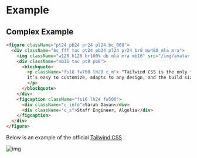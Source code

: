 # Example


<Demo/>

## Complex Example


<AvatarTitleDesc/>

```html
<figure className="pt24 pb24 pr24 pl24 bc_000">
  <div className="bc_fff tac pt24 pb24 pl24 pr24 br8 mw480 mla mra">
    <img className="w128 h128 br100% db mla mra mb16" src="/img/avatar.jpg" alt="avatar" width="128" height="128"/>
    <div className="mb16 tac pt8 pb8">
      <blockquote>
        <p className="fs18 fw700 lh28 c_m"> "Tailwind CSS is the only framework that I've seen scale on large teams.
        It’s easy to customize, adapts to any design, and the build size is tiny."
        </p>
      </blockquote>
    </div>
    <figcaption className="fs16 lh24 fw500">
      <div className="c_info">Sarah Dayan</div>
      <div className="c_s">Staff Engineer, Algolia</div>
    </figcaption>
  </div>
</figure>
```

Below is an example of the official [Tailwind CSS](https://tailwindcss.com/) .

![img](/img/tailwindcss.jpg)
